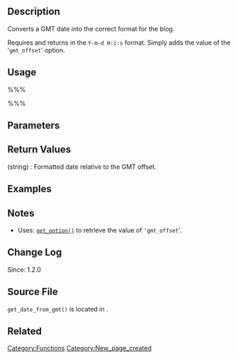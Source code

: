 == Description ==
Converts a GMT date into the correct format for the blog. 

Requires and returns in the <tt>Y-m-d H:i:s</tt> format. Simply adds the value of the '<tt>gmt_offset</tt>' option. 

== Usage ==
%%%<?php get_date_from_gmt( $string, $format ) ?>%%%

== Parameters ==
{{Parameter|$string|string|The date to be converted.}}
{{Parameter|$format|string|The format string for the returned date|false|Y-m-d H:i:s}}

== Return Values ==
; (string) : Formatted date relative to the GMT offset.

== Examples ==
<!-- Need creative examples. Feel free to link to external examples. -->

== Notes ==
* Uses: [[Function_Reference/get_option|<tt>get_option()</tt>]] to retrieve the value of <tt>'gmt_offset</tt>'.

== Change Log ==
Since: 1.2.0

==Source File==

<tt>get_date_from_gmt()</tt> is located in {{Trac|wp-includes/formatting.php}}.

== Related ==
<!--
    To Do:
    Need to find related functions.
    Need to create groups of functions and create templates to add them to a page quickly.
    Some functions may be related to many groups of functions.
-->

{{Tag Footer}}

[[Category:Functions]]
[[Category:New_page_created]]